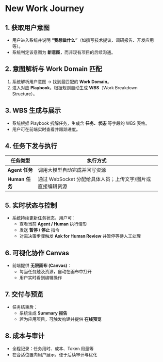 # New Work Journey

## 1. 获取用户意图
- 用户进入系统并说明 **“我想做什么”**（如撰写技术提议、调研报告、开发应用等）。
- 系统判定该意图为 **新意图**，而非现有项目的后续沟通。

## 2. 意图解析与 Work Domain 匹配
1. 系统解析用户意图 → 找到最匹配的 **Work Domain**。  
2. 进入对应 **Playbook**，根据规则自动生成 **WBS**（Work Breakdown Structure）。

## 3. WBS 生成与展示
- 系统根据 Playbook 拆解任务，生成含 **任务、状态** 等字段的 WBS 表格。  
- 用户可在前端实时查看并跟踪进度。

## 4. 任务下发与执行
| 任务类型 | 执行方式 |
|---------|----------|
| **Agent 任务** | 调用大模型自动完成并回写资源 |
| **Human 任务** | 通过 WebSocket 分配给具体人员；上传文字/图片或直接编辑资源 |

## 5. 实时状态与控制
- 系统持续更新任务状态，用户可：  
  - 查看当前 **Agent / Human** 执行情形  
  - 发送 **暂停 / 停止** 指令  
  - 对需决策步骤触发 **Ask for Human Review** 并暂停等待人工处理  

## 6. 可视化协作 Canvas
- 前端提供 **无限画布 (Canvas)**：  
  - 每当任务触及资源，自动在画布中打开  
  - 用户实时看到编辑操作

## 7. 交付与预览
- 任务结束后：  
  - 系统生成 **Summary 报告**  
  - 若为应用项目，可触发构建并提供 **在线预览**

## 8. 成本与审计
- 全程记录：任务用时、成本、Token 用量等  
- 在合适位置向用户展示，便于后续审计与优化

